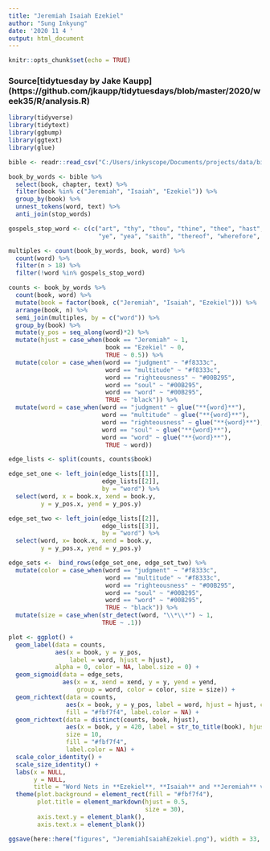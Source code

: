 ```yaml
---
title: "Jeremiah Isaiah Ezekiel"
author: "Sung Inkyung"
date: '2020 11 4 '
output: html_document
---
```


```r
knitr::opts_chunk$set(echo = TRUE)
```
### Source[tidytuesday by Jake Kaupp] (https://github.com/jkaupp/tidytuesdays/blob/master/2020/week35/R/analysis.R)
```r
library(tidyverse)
library(tidytext)
library(ggbump)
library(ggtext)
library(glue)
```


```r
bible <- readr::read_csv("C:/Users/inkyscope/Documents/projects/data/bible_kjv_new.csv")

```


```r
book_by_words <- bible %>% 
  select(book, chapter, text) %>% 
  filter(book %in% c("Jeremiah", "Isaiah", "Ezekiel")) %>% 
  group_by(book) %>% 
  unnest_tokens(word, text) %>% 
  anti_join(stop_words) 
```


```r
gospels_stop_word <- c(c("art", "thy", "thou", "thine", "thee", "hast", "hath","shalt",
                         "ye", "yea", "saith", "thereof", "wherefore", "lo"))

multiples <- count(book_by_words, book, word) %>% 
  count(word) %>% 
  filter(n > 18) %>% 
  filter(!word %in% gospels_stop_word)


```



```r
counts <- book_by_words %>% 
  count(book, word) %>% 
  mutate(book = factor(book, c("Jeremiah", "Isaiah", "Ezekiel"))) %>% 
  arrange(book, n) %>% 
  semi_join(multiples, by = c("word")) %>% 
  group_by(book) %>% 
  mutate(y_pos = seq_along(word)*2) %>% 
  mutate(hjust = case_when(book == "Jeremiah" ~ 1,
                           book == "Ezekiel" ~ 0,
                           TRUE ~ 0.5)) %>% 
  mutate(color = case_when(word == "judgment" ~ "#f8333c",
                           word == "multitude" ~ "#f8333c",
                           word == "righteousness" ~ "#00B295",
                           word == "soul" ~ "#00B295",
                           word == "word" ~ "#00B295",
                           TRUE ~ "black")) %>% 
  mutate(word = case_when(word == "judgment" ~ glue("**{word}**"),
                          word == "multitude" ~ glue("**{word}**"),
                          word == "righteousness" ~ glue("**{word}**"),
                          word == "soul" ~ glue("**{word}**"),
                          word == "word" ~ glue("**{word}**"),
                           TRUE ~ word)) 
```

```r
edge_lists <- split(counts, counts$book)

edge_set_one <- left_join(edge_lists[[1]],
                          edge_lists[[2]],
                          by = "word") %>% 
  select(word, x = book.x, xend = book.y, 
         y = y_pos.x, yend = y_pos.y)

edge_set_two <- left_join(edge_lists[[2]],
                          edge_lists[[3]],
                          by = "word") %>% 
  select(word, x= book.x, xend = book.y,
         y = y_pos.x, yend = y_pos.y)

edge_sets <-  bind_rows(edge_set_one, edge_set_two) %>% 
  mutate(color = case_when(word == "judgment" ~ "#f8333c",
                           word == "multitude" ~ "#f8333c",
                           word == "righteousness" ~ "#00B295",
                           word == "soul" ~ "#00B295",
                           word == "word" ~ "#00B295",
                           TRUE ~ "black")) %>%  
  mutate(size = case_when(str_detect(word, "\\*\\*") ~ 1,
                          TRUE ~ .1))
```

```r
plot <- ggplot() +
  geom_label(data = counts, 
             aes(x = book, y = y_pos, 
                 label = word, hjust = hjust), 
             alpha = 0, color = NA, label.size = 0) +
  geom_sigmoid(data = edge_sets, 
               aes(x = x, xend = xend, y = y, yend = yend, 
                   group = word, color = color, size = size)) +
  geom_richtext(data = counts, 
                aes(x = book, y = y_pos, label = word, hjust = hjust, color = color),  
                fill = "#fbf7f4", label.color = NA) +
  geom_richtext(data = distinct(counts, book, hjust), 
                aes(x = book, y = 420, label = str_to_title(book), hjust = hjust), 
                size = 10, 
                fill = "#fbf7f4", 
                label.color = NA) +
  scale_color_identity() +
  scale_size_identity() +
  labs(x = NULL,
       y = NULL,
       title = "Word Nets in **Ezekiel**, **Isaiah** and **Jeremiah** via Major Prophets") +
  theme(plot.background = element_rect(fill = "#fbf7f4"),
        plot.title = element_markdown(hjust = 0.5,
                                      size = 30),
        axis.text.y = element_blank(),
        axis.text.x = element_blank())

ggsave(here::here("figures", "JeremiahIsaiahEzekiel.png"), width = 33, height = 100, units = "cm")

```

